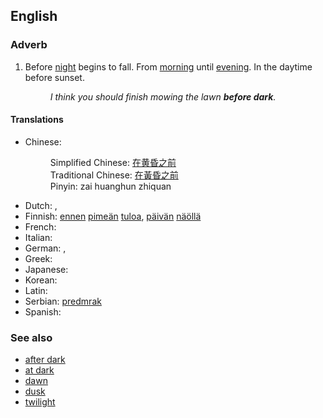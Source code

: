 ==English==

===Adverb===
{{en-adv|pos=[[before]] [[dark]]}}

# Before [[night]] begins to fall. From [[morning]] until [[evening]]. In the daytime before sunset.
#:''I think you should finish mowing the lawn '''before dark'''.''

====Translations====
{{trans-top|before night begins to fall}}
* Chinese:
*:Simplified Chinese: [[在黄昏之前]]
*:Traditional Chinese: [[在黃昏之前]]
*:Pinyin: zai huanghun zhiquan
* Dutch: {{t|nl|voor donker}}, {{t|nl|voordat het donker wordt}}
* Finnish: [[ennen]] [[pimeä|pimeän]] [[tulo|tuloa]], [[päivä|päivän]] [[näkö|näöllä]]
* French: {{t|fr|avant la tombée de la nuit}}
* Italian: {{t|fr|prima del tramonto}}
* German: {{t|de|tagsüber}}, {{t|de|untertags}}
* Greek: {{t|el|πριν από το σούρουπο|tr=prin apó to soúroupo}}
* Japanese: {{t|ja|暮れの前に|tr=yūgure no mae ni}}
* Korean: {{t|ko|해거름의 앞에|tr=haegeoreumui ape}}
* Latin: {{t|la|a mane usque ad vesperam}}
* Serbian: [[predmrak]]
* Spanish: {{t|es|antes de anochecer}}

===See also===
* [[after dark]]
* [[at dark]]
* [[dawn]]
* [[dusk]]
* [[twilight]]